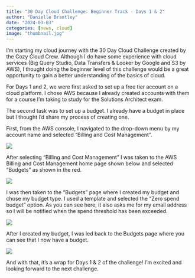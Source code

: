 ```yaml
---
title: "30 Day Cloud Challenge: Beginner Track - Days 1 & 2"
author: "Danielle Brantley"
date: "2024-03-03"
categories: [news, cloud]
image: "thumbnail.jpg"
---
```


I'm starting my cloud journey with the 30 Day Cloud Challenge created by the Cozy Cloud Crew. Although I do have some experience with cloud services (Big Query Studio, Data Transfers & Looker by Google and S3 by AWS), I thought doing the beginner level of this challenge would be a great opportunity to gain a better understanding of the basics of cloud.

For Days 1 and 2, we were first asked to set up a free tier account on a cloud platform. I chose AWS because I already created accounts with them for a course I'm taking to study for the Solutions Architect exam.

The second task was to set up a budget. I already have a budget in place but I thought I'd share my process of creating one.

First, from the AWS console, I navigated to the drop-down menu by my account name and selected "Billing and Cost Management".

![](console.png){fig-alt="A photo of the AWS drop-down in console"}

After selecting "Billing and Cost Management" I was taken to the AWS Billing and Cost Management home page shown below and selected "Budgets" as shown in the red.

![](billing-cost.png)

I was then taken to the "Budgets" page where I created my budget and chose my budget type. I used a template and selected the "Zero spend budget" option. As you can see here, it also asks me for my email address so I will be notified when the spend threshold has been exceeded.

![](create%20budget.png){fig-alt="Choose budget type"}

After I created my budget, I was led back to the Budgets page where you can see that I now have a budget.

![](budget.png)

And with that, it's a wrap for Days 1 & 2 of the challenge! I'm excited and looking forward to the next challenge.

